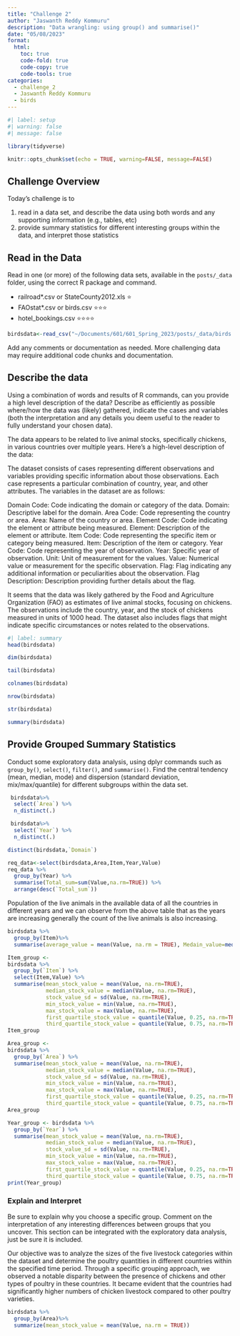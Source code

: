 ```yaml
---
title: "Challenge 2"
author: "Jaswanth Reddy Kommuru"
description: "Data wrangling: using group() and summarise()"
date: "05/08/2023"
format:
  html:
    toc: true
    code-fold: true
    code-copy: true
    code-tools: true
categories:
  - challenge_2
  - Jaswanth Reddy Kommuru
  - birds
---
```


```r
#| label: setup
#| warning: false
#| message: false

library(tidyverse)

knitr::opts_chunk$set(echo = TRUE, warning=FALSE, message=FALSE)
```

## Challenge Overview

Today's challenge is to

1)  read in a data set, and describe the data using both words and any supporting information (e.g., tables, etc)
2)  provide summary statistics for different interesting groups within the data, and interpret those statistics

## Read in the Data

Read in one (or more) of the following data sets, available in the `posts/_data` folder, using the correct R package and command.

-   railroad\*.csv or StateCounty2012.xls ⭐
-   FAOstat\*.csv or birds.csv ⭐⭐⭐
-   hotel_bookings.csv ⭐⭐⭐⭐

```r
birdsdata<-read_csv("~/Documents/601/601_Spring_2023/posts/_data/birds.csv")
```

Add any comments or documentation as needed. More challenging data may require additional code chunks and documentation.

## Describe the data

Using a combination of words and results of R commands, can you provide a high level description of the data? Describe as efficiently as possible where/how the data was (likely) gathered, indicate the cases and variables (both the interpretation and any details you deem useful to the reader to fully understand your chosen data).

The data appears to be related to live animal stocks, specifically chickens, in various countries over multiple years. Here's a high-level description of the data:

The dataset consists of cases representing different observations and variables providing specific information about those observations. Each case represents a particular combination of country, year, and other attributes. The variables in the dataset are as follows:

Domain Code: Code indicating the domain or category of the data.
Domain: Descriptive label for the domain.
Area Code: Code representing the country or area.
Area: Name of the country or area.
Element Code: Code indicating the element or attribute being measured.
Element: Description of the element or attribute.
Item Code: Code representing the specific item or category being measured.
Item: Description of the item or category.
Year Code: Code representing the year of observation.
Year: Specific year of observation.
Unit: Unit of measurement for the values.
Value: Numerical value or measurement for the specific observation.
Flag: Flag indicating any additional information or peculiarities about the observation.
Flag Description: Description providing further details about the flag.

It seems that the data was likely gathered by the Food and Agriculture Organization (FAO) as estimates of live animal stocks, focusing on chickens. The observations include the country, year, and the stock of chickens measured in units of 1000 head. The dataset also includes flags that might indicate specific circumstances or notes related to the observations.

```r
#| label: summary
head(birdsdata)
```

```r
dim(birdsdata)
```

```r
tail(birdsdata)
```


```r
colnames(birdsdata)
```

```r
nrow(birdsdata)
```


```r
str(birdsdata)
```

```r
summary(birdsdata)
```


## Provide Grouped Summary Statistics

Conduct some exploratory data analysis, using dplyr commands such as `group_by()`, `select()`, `filter()`, and `summarise()`. Find the central tendency (mean, median, mode) and dispersion (standard deviation, mix/max/quantile) for different subgroups within the data set.

```r
 birdsdata%>%
  select(`Area`) %>%
  n_distinct(.)
```

```r
 birdsdata%>%
  select(`Year`) %>%
  n_distinct(.)
```



```r
distinct(birdsdata,`Domain`)
```


```r
req_data<-select(birdsdata,Area,Item,Year,Value)
req_data %>%
  group_by(Year) %>%
  summarise(Total_sum=sum(Value,na.rm=TRUE)) %>% 
  arrange(desc(`Total_sum`))
```

Population of the live animals in the available data of all the countries in different years and we can observe from the above table that as the years are increasing generally the count of the live animals is also increasing.

```r
birdsdata %>%
  group_by(Item)%>%
  summarise(average_value = mean(Value, na.rm = TRUE), Medain_value=median(Value, na.rm = TRUE))
```
```r
Item_group <-
birdsdata %>%
  group_by(`Item`) %>%
  select(Item,Value) %>%
  summarise(mean_stock_value = mean(Value, na.rm=TRUE),
            median_stock_value = median(Value, na.rm=TRUE),
            stock_value_sd = sd(Value, na.rm=TRUE),
            min_stock_value = min(Value, na.rm=TRUE),
            max_stock_value = max(Value, na.rm=TRUE),
            first_quartile_stock_value = quantile(Value, 0.25, na.rm=TRUE),
            third_quartile_stock_value = quantile(Value, 0.75, na.rm=TRUE))
Item_group
```

```r
Area_group <-
birdsdata %>%
  group_by(`Area`) %>%
  summarise(mean_stock_value = mean(Value, na.rm=TRUE),
            median_stock_value = median(Value, na.rm=TRUE),
            stock_value_sd = sd(Value, na.rm=TRUE),
            min_stock_value = min(Value, na.rm=TRUE),
            max_stock_value = max(Value, na.rm=TRUE),
            first_quartile_stock_value = quantile(Value, 0.25, na.rm=TRUE),
            third_quartile_stock_value = quantile(Value, 0.75, na.rm=TRUE))
Area_group
```

```r
Year_group <- birdsdata %>%
  group_by(`Year`) %>%
  summarise(mean_stock_value = mean(Value, na.rm=TRUE),
            median_stock_value = median(Value, na.rm=TRUE),
            stock_value_sd = sd(Value, na.rm=TRUE),
            min_stock_value = min(Value, na.rm=TRUE),
            max_stock_value = max(Value, na.rm=TRUE),
            first_quartile_stock_value = quantile(Value, 0.25, na.rm=TRUE),
            third_quartile_stock_value = quantile(Value, 0.75, na.rm=TRUE))
print(Year_group)
```




### Explain and Interpret

Be sure to explain why you choose a specific group. Comment on the interpretation of any interesting differences between groups that you uncover. This section can be integrated with the exploratory data analysis, just be sure it is included.

Our objective was to analyze the sizes of the five livestock categories within the dataset and determine the poultry quantities in different countries within the specified time period. Through a specific grouping approach, we observed a notable disparity between the presence of chickens and other types of poultry in these countries. It became evident that the countries had significantly higher numbers of chicken livestock compared to other poultry varieties.

```r
birdsdata %>%
  group_by(Area)%>%
  summarize(mean_stock_value = mean(Value, na.rm = TRUE))
```
